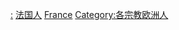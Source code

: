 [[Category:法国宗教|:]]
[[Category:法国人|]]
[[Category:依宗教劃分的各國籍信徒|France]]
[[Category:各宗教欧洲人|Category:各宗教欧洲人]]